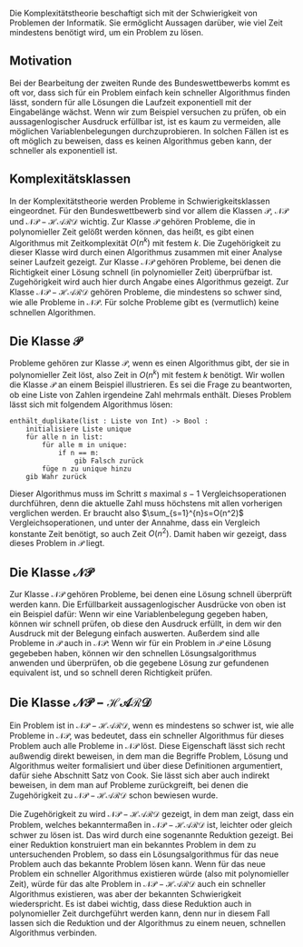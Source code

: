 
Die Komplexitätstheorie beschaftigt sich mit der Schwierigkeit von Problemen der Informatik. Sie ermöglicht Aussagen darüber, wie viel Zeit mindestens benötigt wird,
um ein Problem zu lösen. 
## Motivation
Bei der Bearbeitung der zweiten Runde des Bundeswettbewerbs kommt es oft vor, dass sich für ein Problem einfach kein schneller Algorithmus finden lässt, sondern für alle Lösungen
die Laufzeit exponentiell mit der Eingabelänge wächst. 
Wenn wir zum Beispiel versuchen zu prüfen, ob ein aussagenlogischer Ausdruck erfüllbar ist, ist es kaum zu vermeiden, alle möglichen Variablenbelegungen durchzuprobieren.
In solchen Fällen ist es oft möglich zu beweisen, dass es keinen Algorithmus geben kann, der schneller als exponentiell ist.

## Komplexitätsklassen

In der Komplexitätstheorie werden Probleme in Schwierigkeitsklassen eingeordnet. Für den Bundeswettbewerb sind vor allem die Klassen
$\mathcal{P}$, $\mathcal{NP}$ und $\mathcal{NP-HARD}$ wichtig. Zur Klasse $\mathcal{P}$ gehören Probleme, die in polynomieller Zeit gelößt werden können,
das heißt, es gibt einen Algorithmus mit Zeitkomplexität $O(n^k)$ mit festem $k$. Die Zugehörigkeit zu dieser Klasse wird durch einen Algorithmus
zusammen mit einer Analyse seiner Laufzeit gezeigt.
Zur Klasse $\mathcal{NP}$ gehören Probleme, bei denen die Richtigkeit einer Lösung schnell (in polynomieller Zeit) überprüfbar ist. Zugehörigkeit wird auch hier
durch Angabe eines Algorithmus gezeigt.
 Zur Klasse $\mathcal{NP-HARD}$ gehören Probleme, die mindestens so schwer sind, wie alle Probleme in $\mathcal{NP}$. Für solche Probleme gibt es
 (vermutlich) keine schnellen Algorithmen.
## Die Klasse $\mathcal{P}$

Probleme gehören zur Klasse $\mathcal{P}$, wenn es einen Algorithmus gibt, der sie in polynomieller Zeit löst, also Zeit in $O(n^k)$ mit festem $k$ benötigt.
Wir wollen die Klasse $\mathcal{P}$ an einem Beispiel illustrieren. Es sei die Frage zu beantworten, ob eine Liste von Zahlen irgendeine Zahl mehrmals enthält.
Dieses Problem lässt sich mit folgendem Algorithmus lösen:
```
enthält_duplikate(list : Liste von Int) -> Bool :
    initialisiere Liste unique
    für alle n in list:
        für alle m in unique:
            if n == m:
                gib Falsch zurück
        füge n zu unique hinzu
    gib Wahr zurück
```
Dieser Algorithmus muss im Schritt $s$ maximal $s-1$ Vergleichsoperationen durchführen, denn die aktuelle Zahl muss höchstens mit allen vorherigen verglichen werden.
Er braucht also $\sum_{s=1}^{n}s=O(n^2)$ Vergleichsoperationen, und unter der Annahme, dass ein Vergleich konstante Zeit benötigt, so auch Zeit $O(n^2)$. Damit haben wir
gezeigt, dass dieses Problem in $\mathcal{P}$ liegt.

## Die Klasse $\mathcal{NP}$

Zur Klasse $\mathcal{NP}$ gehören Probleme, bei denen eine Lösung schnell überprüft werden kann. Die Erfüllbarkeit aussagenlogischer Ausdrücke von oben ist ein Beispiel dafür:
Wenn wir eine Variablenbelegung gegeben haben, können wir schnell prüfen, ob diese den Ausdruck erfüllt, in dem wir den Ausdruck mit der Belegung einfach auswerten.
Außerdem sind alle Probleme in $\mathcal{P}$ auch in $\mathcal{NP}$: Wenn wir für ein Problem in $\mathcal{P}$ eine Lösung gegebeben haben, können wir den schnellen Lösungsalgorithmus
anwenden und überprüfen, ob die gegebene Lösung zur gefundenen equivalent ist, und so schnell deren Richtigkeit prüfen.

## Die Klasse $\mathcal{NP-HARD}$

Ein Problem ist in $\mathcal{NP-HARD}$, wenn es mindestens so schwer ist, wie alle Probleme in $\mathcal{NP}$, was bedeutet, dass ein schneller Algorithmus für dieses Problem auch alle
Probleme in $\mathcal{NP}$ löst. Diese Eigenschaft lässt sich recht außwendig direkt beweisen, in dem man die Begriffe Problem, Lösung und Algorithmus weiter
formalisiert und über diese Definitionen argumentiert, dafür siehe Abschnitt Satz von Cook. Sie lässt sich aber auch indirekt beweisen, in dem man auf Probleme zurückgreift,
bei denen die Zugehörigkeit zu $\mathcal{NP-HARD}$ schon bewiesen wurde.

Die Zugehörigkeit zu wird $\mathcal{NP-HARD}$ gezeigt, in dem man zeigt, dass ein Problem, welches bekanntermaßen in $\mathcal{NP-HARD}$ ist, leichter oder gleich schwer zu lösen ist.
Das wird durch eine sogenannte Reduktion gezeigt. Bei einer Reduktion konstruiert man ein bekanntes Problem in dem zu untersuchenden Problem, so dass ein Lösungsalgorithmus für das neue Problem
auch das bekannte Problem lösen kann. Wenn für das neue Problem ein schneller Algorithmus existieren würde (also mit polynomieller Zeit), würde für das alte Problem in $\mathcal{NP-HARD}$
auch ein schneller Algorithmus existieren, was aber der bekannten Schwierigkeit wiederspricht. Es ist dabei wichtig, dass diese Reduktion auch in polynomieller Zeit durchgeführt werden
kann, denn nur in diesem Fall lassen sich die Reduktion und der Algorithmus zu einem neuen, schnellen Algorithmus verbinden.

